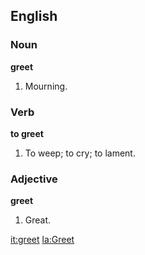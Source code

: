 {{webster}}

==English==

===Noun===

'''greet'''

#Mourning.

===Verb===

'''to greet'''

#To weep; to cry; to lament.

===Adjective===

'''greet'''

#Great.

[[it:greet]]
[[la:Greet]]